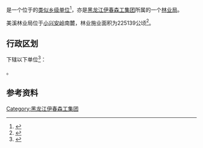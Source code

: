 {{中国乡级行政区|23/07/17/400/000
|行政区全称           = {{PAGENAMEBASE}}
|上级行政区           = [[黑龙江伊春森工集团|黑龙江伊春森工集团]]
|政府驻地             = [[伊春市|伊春市]][[伊美区|伊美区]][[美溪镇|美溪镇]]
}}

'''{{PAGENAMEBASE}}'''是一个位于{{PRC admin/fullname|23/07/17/400/000|3}}的[[类似乡级单位|类似乡级单位]]<ref>{{PRC admin/ref sgc|{{PRC admin/parent|23/07/17/400/000}}}}</ref>，亦是[[黑龙江伊春森工集团|黑龙江伊春森工集团]]所属的一个[[林业局|林业局]]。

美溪林业局位于[[小兴安岭|小兴安岭]]南麓，林业施业面积为225139公顷<ref>{{cite book |editor=伊春市地方志办公室 |title=伊春年鉴2006 |date=2006.11 |publisher=方志出版社 |isbn=7-80192-949-7}}</ref>。

== 行政区划 ==
{{PAGENAMEBASE}}下辖以下单位<ref>{{PRC admin/ref sgc|23/07/17/400/000}}</ref>：

{{PRC admin/children|23/07/17/400/000}}。

== 参考资料 ==
{{reflist}}

{{黑龙江行政区划小作品}}
{{PRC admin/navcat|23/07/17/400/000}}
{{中华人民共和国林业区划|伊}}

[[Category:黑龙江伊春森工集团|Category:黑龙江伊春森工集团]]